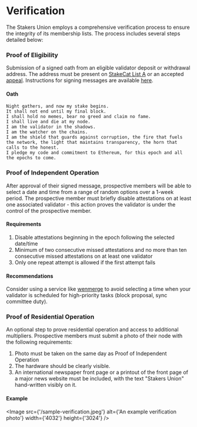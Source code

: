 
# Verification

The Stakers Union employs a comprehensive verification process to ensure the integrity of its membership lists. The process includes several steps detailed below:

<Steps>

### Proof of Eligibility

Submission of a signed oath from an eligible validator deposit or withdrawal address. The address must be present on [StakeCat List A](https://github.com/Stake-Cat/Solo-Stakers/blob/main/Solo-Stakers/Solo-Stakers-A.csv) or an accepted [appeal](/membership/appeals). Instructions for signing messages are available [here](/membership/verification/signing).

#### Oath

```text copy
Night gathers, and now my stake begins.
It shall not end until my final block.
I shall hold no memes, bear no greed and claim no fame.
I shall live and die at my node.
I am the validator in the shadows.
I am the watcher on the chains.
I am the shield that guards against corruption, the fire that fuels the network, the light that maintains transparency, the horn that calls to the honest.
I pledge my code and commitment to Ethereum, for this epoch and all the epochs to come.
```

### Proof of Independent Operation

After approval of their signed message, prospective members will be able to select a date and time from a range of random options over a 1-week period. The prospective member must briefly disable attestations on at least one associated validator - this action proves the validator is under the control of the prospective member.

#### Requirements

1. Disable attestations beginning in the epoch following the selected date/time
1. Minimum of two consecutive missed attestations and no more than ten consecutive missed attestations on at least one validator
1. Only one repeat attempt is allowed if the first attempt fails

#### Recommendations

Consider using a service like [wenmerge](https://wenmerge.com/block-proposer-schedule/validator-proposal-subscription/) to avoid selecting a time when your validator is scheduled for high-priority tasks (block proposal, sync committee duty).

### Proof of Residential Operation

An optional step to prove residential operation and access to additional multipliers. Prospective members must submit a photo of their node with the following requirements:

1. Photo must be taken on the same day as Proof of Independent Operation
1. The hardware should be clearly visible.
1. An international newspaper front page or a printout of the front page of a major news website must be included, with the text "Stakers Union" hand-written visibly on it.

#### Example

<Image
  src={'/sample-verification.jpeg'}
  alt={'An example verification photo'}
  width={'4032'}
  height={'3024'}
/>

</Steps>
